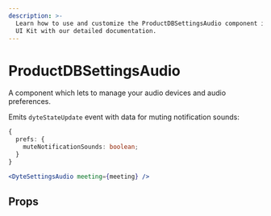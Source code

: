 ```yaml
---
description: >-
  Learn how to use and customize the ProductDBSettingsAudio component in ProductDB's React
  UI Kit with our detailed documentation.
---
```


# ProductDBSettingsAudio

A component which lets to manage your audio devices and audio preferences.

Emits `dyteStateUpdate` event with data for muting notification sounds:

```ts
{
  prefs: {
    muteNotificationSounds: boolean;
  }
}
```

```jsx live
<DyteSettingsAudio meeting={meeting} />
```

## Props

<PropsTable of="productdb-settings-audio" />

<head>
  <title>React UI Kit ProductDBSettingsAudio</title>
</head>
